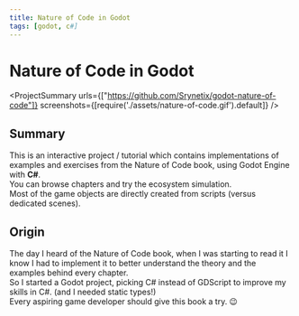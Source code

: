 ```yaml
---
title: Nature of Code in Godot
tags: [godot, c#]
---
```

<Back name="Projects" link="../../" />

# Nature of Code in Godot

<ProjectSummary
    urls={["https://github.com/Srynetix/godot-nature-of-code"]}
    screenshots={[require('./assets/nature-of-code.gif').default]}
/>

## Summary

This is an interactive project / tutorial which contains implementations of examples and exercises from the <ELink href="https://natureofcode.com/">Nature of Code</ELink> book, using <ELink href="https://godotengine.org/">Godot Engine</ELink> with **C#**.  
You can browse chapters and try the ecosystem simulation.  
Most of the game objects are directly created from scripts (versus dedicated scenes).

## Origin

The day I heard of the Nature of Code book, when I was starting to read it I know I had to implement it to better understand the theory and the examples behind every chapter.  
So I started a Godot project, picking C# instead of GDScript to improve my skills in C#. (and I needed static types!)  
Every aspiring game developer should give <ELink href="https://natureofcode.com/">this book</ELink> a try. :wink:

